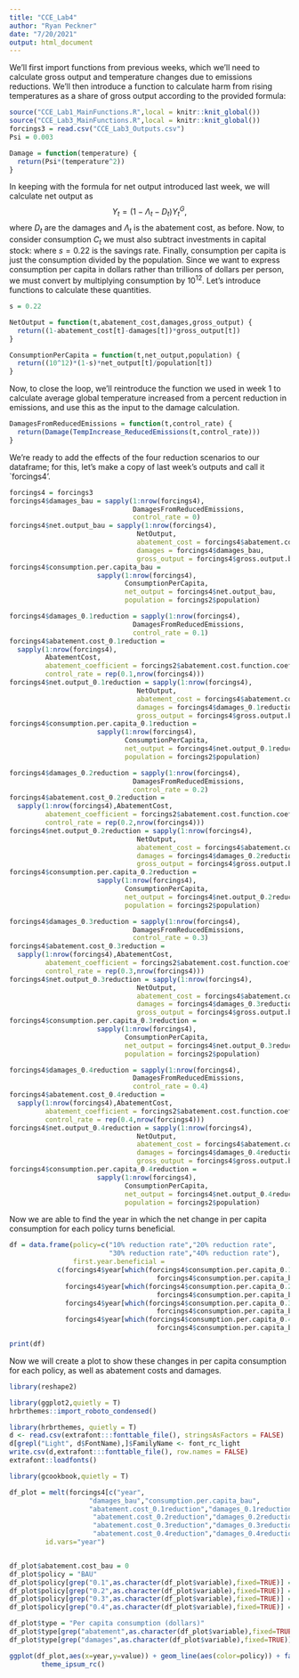 ```yaml
---
title: "CCE_Lab4"
author: "Ryan Peckner"
date: "7/20/2021"
output: html_document
---
```


We'll first import functions from previous weeks, which we'll need to calculate gross output and temperature changes due to emissions reductions. We'll then introduce a function to calculate harm from rising temperatures as a share of gross output according to the provided formula:

```r

source("CCE_Lab1_MainFunctions.R",local = knitr::knit_global())
source("CCE_Lab3_MainFunctions.R",local = knitr::knit_global())
forcings3 = read.csv("CCE_Lab3_Outputs.csv")
Psi = 0.003

Damage = function(temperature) {
  return(Psi*(temperature^2))
}

```

In keeping with the formula for net output introduced last week, we will calculate net output as 
$$Y_{t} = (1 -\Lambda_{t} - D_{t})Y_{t}^{G},$$
where $D_{t}$ are the damages and $\Lambda_{t}$ is the abatement cost, as before. Now, to consider consumption $C_{t}$ we must also subtract investments in capital stock:
\begin{align*}
C_{t} &= Y_{t} - I_{t} \\
&= Y_{t} - sY_{t} \\
&= (1-s)Y_{t},
\end{align*}
where $s=0.22$ is the savings rate. Finally, consumption per capita is just the consumption divided by the population. Since we want to express consumption per capita in dollars rather than trillions of dollars per person, we must convert by multiplying consumption by $10^{12}$. Let's introduce functions to calculate these quantities.

```r

s = 0.22

NetOutput = function(t,abatement_cost,damages,gross_output) {
  return((1-abatement_cost[t]-damages[t])*gross_output[t])
}

ConsumptionPerCapita = function(t,net_output,population) {
  return((10^12)*(1-s)*net_output[t]/population[t])
}

```

Now, to close the loop, we'll reintroduce the function we used in week 1 to calculate average global temperature increased from a percent reduction in emissions, and use this as the input to the damage calculation.

```r

DamagesFromReducedEmissions = function(t,control_rate) {
  return(Damage(TempIncrease_ReducedEmissions(t,control_rate)))
}

```

We're ready to add the effects of the four reduction scenarios to our dataframe; for this, let's make a copy of last week's outputs and call it `forcings4'.

```r

forcings4 = forcings3
forcings4$damages_bau = sapply(1:nrow(forcings4),
                               DamagesFromReducedEmissions,
                               control_rate = 0)
forcings4$net.output_bau = sapply(1:nrow(forcings4),
                                NetOutput,
                                abatement_cost = forcings4$abatement.cost.bau,
                                damages = forcings4$damages_bau,
                                gross_output = forcings4$gross.output.bau)
forcings4$consumption.per.capita_bau = 
                      sapply(1:nrow(forcings4),
                             ConsumptionPerCapita,
                             net_output = forcings4$net.output_bau,
                             population = forcings2$population)

forcings4$damages_0.1reduction = sapply(1:nrow(forcings4),
                               DamagesFromReducedEmissions,
                               control_rate = 0.1)
forcings4$abatement.cost_0.1reduction = 
  sapply(1:nrow(forcings4),
         AbatementCost,
         abatement_coefficient = forcings2$abatement.cost.function.coefficient,
         control_rate = rep(0.1,nrow(forcings4)))
forcings4$net.output_0.1reduction = sapply(1:nrow(forcings4),
                                NetOutput,
                                abatement_cost = forcings4$abatement.cost_0.1reduction,
                                damages = forcings4$damages_0.1reduction,
                                gross_output = forcings4$gross.output.bau)
forcings4$consumption.per.capita_0.1reduction = 
                      sapply(1:nrow(forcings4),
                             ConsumptionPerCapita,
                             net_output = forcings4$net.output_0.1reduction,
                             population = forcings2$population)

forcings4$damages_0.2reduction = sapply(1:nrow(forcings4),
                               DamagesFromReducedEmissions,
                               control_rate = 0.2)
forcings4$abatement.cost_0.2reduction = 
  sapply(1:nrow(forcings4),AbatementCost,
         abatement_coefficient = forcings2$abatement.cost.function.coefficient,
         control_rate = rep(0.2,nrow(forcings4)))
forcings4$net.output_0.2reduction = sapply(1:nrow(forcings4),
                                NetOutput,
                                abatement_cost = forcings4$abatement.cost_0.2reduction,
                                damages = forcings4$damages_0.2reduction,
                                gross_output = forcings4$gross.output.bau)
forcings4$consumption.per.capita_0.2reduction = 
                      sapply(1:nrow(forcings4),
                             ConsumptionPerCapita,
                             net_output = forcings4$net.output_0.2reduction,
                             population = forcings2$population)

forcings4$damages_0.3reduction = sapply(1:nrow(forcings4),
                               DamagesFromReducedEmissions,
                               control_rate = 0.3)
forcings4$abatement.cost_0.3reduction = 
  sapply(1:nrow(forcings4),AbatementCost,
         abatement_coefficient = forcings2$abatement.cost.function.coefficient,
         control_rate = rep(0.3,nrow(forcings4)))
forcings4$net.output_0.3reduction = sapply(1:nrow(forcings4),
                                NetOutput,
                                abatement_cost = forcings4$abatement.cost_0.3reduction,
                                damages = forcings4$damages_0.3reduction,
                                gross_output = forcings4$gross.output.bau)
forcings4$consumption.per.capita_0.3reduction = 
                      sapply(1:nrow(forcings4),
                             ConsumptionPerCapita,
                             net_output = forcings4$net.output_0.3reduction,
                             population = forcings2$population)

forcings4$damages_0.4reduction = sapply(1:nrow(forcings4),
                               DamagesFromReducedEmissions,
                               control_rate = 0.4)
forcings4$abatement.cost_0.4reduction = 
  sapply(1:nrow(forcings4),AbatementCost,
         abatement_coefficient = forcings2$abatement.cost.function.coefficient,
         control_rate = rep(0.4,nrow(forcings4)))
forcings4$net.output_0.4reduction = sapply(1:nrow(forcings4),
                                NetOutput,
                                abatement_cost = forcings4$abatement.cost_0.4reduction,
                                damages = forcings4$damages_0.4reduction,
                                gross_output = forcings4$gross.output.bau)
forcings4$consumption.per.capita_0.4reduction = 
                      sapply(1:nrow(forcings4),
                             ConsumptionPerCapita,
                             net_output = forcings4$net.output_0.4reduction,
                             population = forcings2$population)

```

Now we are able to find the year in which the net change in per capita consumption for each policy turns beneficial.

```r


df = data.frame(policy=c("10% reduction rate","20% reduction rate",
                         "30% reduction rate","40% reduction rate"),
                first.year.beneficial = 
            c(forcings4$year[which(forcings4$consumption.per.capita_0.1reduction >=
                                     forcings4$consumption.per.capita_bau)[1]],
              forcings4$year[which(forcings4$consumption.per.capita_0.2reduction >=
                                     forcings4$consumption.per.capita_bau)[1]],
              forcings4$year[which(forcings4$consumption.per.capita_0.3reduction >=
                                     forcings4$consumption.per.capita_bau)[1]],
              forcings4$year[which(forcings4$consumption.per.capita_0.4reduction >=
                                     forcings4$consumption.per.capita_bau)[1]]))

print(df)
```

Now we will create a plot to show these changes in per capita consumption for each policy, as well as abatement costs and damages.

```r

library(reshape2)

library(ggplot2,quietly = T)
hrbrthemes::import_roboto_condensed()

library(hrbrthemes, quietly = T)
d <- read.csv(extrafont:::fonttable_file(), stringsAsFactors = FALSE)
d[grepl("Light", d$FontName),]$FamilyName <- font_rc_light
write.csv(d,extrafont:::fonttable_file(), row.names = FALSE)
extrafont::loadfonts()

library(gcookbook,quietly = T)

df_plot = melt(forcings4[c("year",
                    "damages_bau","consumption.per.capita_bau",
                    "abatement.cost_0.1reduction","damages_0.1reduction","consumption.per.capita_0.1reduction",
                     "abatement.cost_0.2reduction","damages_0.2reduction","consumption.per.capita_0.2reduction",
                     "abatement.cost_0.3reduction","damages_0.3reduction","consumption.per.capita_0.3reduction",
                     "abatement.cost_0.4reduction","damages_0.4reduction","consumption.per.capita_0.4reduction")],
         id.vars="year")


df_plot$abatement.cost_bau = 0
df_plot$policy = "BAU"
df_plot$policy[grep("0.1",as.character(df_plot$variable),fixed=TRUE)] = "10% reduction"
df_plot$policy[grep("0.2",as.character(df_plot$variable),fixed=TRUE)] = "20% reduction"
df_plot$policy[grep("0.3",as.character(df_plot$variable),fixed=TRUE)] = "30% reduction"
df_plot$policy[grep("0.4",as.character(df_plot$variable),fixed=TRUE)] = "40% reduction"

df_plot$type = "Per capita consumption (dollars)"
df_plot$type[grep("abatement",as.character(df_plot$variable),fixed=TRUE)] = "Abatement costs (proportion of output)"
df_plot$type[grep("damages",as.character(df_plot$variable),fixed=TRUE)] = "Damages (proportion of output)"

ggplot(df_plot,aes(x=year,y=value)) + geom_line(aes(color=policy)) + facet_wrap(~type,ncol=1,scale="free_y") +
        theme_ipsum_rc()
```




